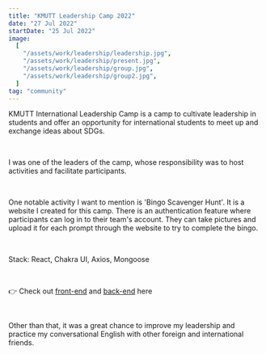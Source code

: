 ```yaml
---
title: "KMUTT Leadership Camp 2022"
date: "27 Jul 2022"
startDate: "25 Jul 2022"
image:
  [
    "/assets/work/leadership/leadership.jpg",
    "/assets/work/leadership/present.jpg",
    "/assets/work/leadership/group.jpg",
    "/assets/work/leadership/group2.jpg",
  ]
tag: "community"
---
```


KMUTT International Leadership Camp is a camp to cultivate leadership in students and
offer an opportunity for international students to meet up and exchange ideas about SDGs.

&nbsp;

I was one of the leaders of the camp, whose responsibility was to host activities and
facilitate participants.

&nbsp;

One notable activity I want to mention is 'Bingo Scavenger Hunt'. It is a website I
created for this camp. There is an authentication feature where participants can log in
to their team's account. They can take pictures and upload it for each prompt through
the website to try to complete the bingo.

&nbsp;

Stack: React, Chakra UI, Axios, Mongoose

&nbsp;

👉 Check out [front-end](https://github.com/QuadieZ/bingo-frontend) and [back-end](https://github.com/QuadieZ/bingo-server) here

&nbsp;

Other than that, it was a great chance to improve my leadership and practice my conversational
English with other foreign and international friends.
